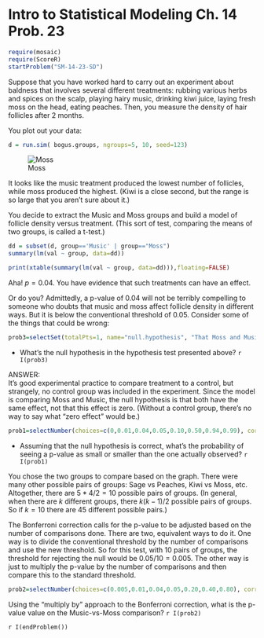 Intro to Statistical Modeling Ch. 14 Prob. 23
========================================================
```r
require(mosaic)
require(ScoreR)
startProblem("SM-14-23-SD")
```

Suppose that you have worked hard to carry out an experiment about baldness that involves several different treatments: rubbing various herbs and spices on the scalp, playing hairy music, drinking kiwi juice, laying fresh moss on the head, eating peaches.  Then, you measure the density of hair follicles after 2 months. 

You plot out your data:

```r
d = run.sim( bogus.groups, ngroups=5, 10, seed=123)
```

![Moss](multiple-moss.png)

It looks like the music treatment produced the lowest number of follicles, while moss produced the highest.  (Kiwi is a close second, but the range is so large that you aren't sure about it.)

You decide to extract the Music and Moss groups and build a model of follicle density versus treatment.  (This sort of test, comparing the means of two groups, is called a t-test.)

```r
dd = subset(d, group=='Music' | group=="Moss")
summary(lm(val ~ group, data=dd))
```

```r
print(xtable(summary(lm(val ~ group, data=dd))),floating=FALSE)
```

Aha!  $p = 0.04$.  You have evidence that such treatments can have an effect.

Or do you?  Admittedly, a p-value of 0.04 will not be terribly compelling to someone who doubts that music and moss affect follicle density in different ways.  But it is below the conventional threshold of 0.05.  Consider some of the things that could be wrong:

```r
prob3=selectSet(totalPts=1, name="null.hypothesis", "That Moss and Music are no different than a Control group."=FALSE, "That Moss and Music are the same as each other."=TRUE, "That Moss and Music have no effect."=FALSE)
```
* What's the null hypothesis in the hypothesis test presented above? `r I(prob3)`

<aside>
ANSWER:     
It's good experimental practice to compare treatment to a control, but strangely, no control group was included in the experiment.  Since the model is comparing Moss and Music, the null hypothesis is that both have the same effect, not that this effect is zero.  (Without a control group, there's no way to say what "zero effect" would be.)
</aside>

```r
prob1=selectNumber(choices=c(0,0.01,0.04,0.05,0.10,0.50,0.94,0.99), correct=c(0.04), totalPts=1, name="pvalue")
```
* Assuming that the null hypothesis is correct, what's the probability of seeing a p-value as small or smaller than the one actually observed? `r I(prob1)`

You chose the two groups to compare based on the graph.  There were many other possible pairs of groups: Sage vs Peaches, Kiwi vs Moss, etc.  Altogether, there are $5*4/2 = 10$ possible pairs of groups.  (In general, when there are $k$ different groups, there $k(k-1)/2$ possible pairs of groups.  So if $k=10$ there are 45 different possible pairs.)  

The Bonferroni correction calls for the p-value to be adjusted based on the number of comparisons done.  There are two, equivalent ways to do it.  One way is to divide the conventional threshold by the number of comparisons and use the new threshold.  So for this test, with 10 pairs of groups, the threshold for rejecting the null would be $0.05/10 = 0.005$.  The other way is just to multiply the p-value by the number of comparisons and then compare this to the standard threshold. 

```r
prob2=selectNumber(choices=c(0.005,0.01,0.04,0.05,0.20,0.40,0.80), correct=c(0.40), totalPts=1, name="multiplyBy")
```
Using the "multiply by" approach to the Bonferroni correction, what is the p-value value on the Music-vs-Moss comparison? `r I(prob2)`

`r I(endProblem())`